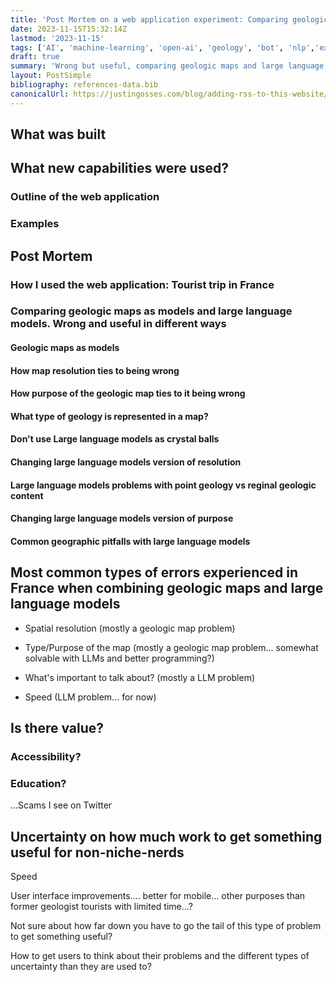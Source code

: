 ```yaml
---
title: 'Post Mortem on a web application experiment: Comparing geologic maps and large language models'
date: 2023-11-15T15:32:14Z
lastmod: '2023-11-15'
tags: ['AI', 'machine-learning', 'open-ai', 'geology', 'bot', 'nlp','experiments','side-projects']
draft: true
summary: 'Wrong but useful, comparing geologic maps and large language models as two different types of models.'
layout: PostSimple
bibliography: references-data.bib
canonicalUrl: https://justingosses.com/blog/adding-rss-to-this-website/
---
```





## What was built


## What new capabilities were used?


### Outline of the web application



### Examples



## Post Mortem

### How I used the web application: Tourist trip in France



### Comparing geologic maps as models and large language models. Wrong and useful in different ways

#### Geologic maps as models

#### How map resolution ties to being wrong


#### How purpose of the geologic map ties to it being wrong


#### What type of geology is represented in a map?


#### Don't use Large language models as crystal balls


#### Changing large language models version of resolution


#### Large language models problems with point geology vs reginal geologic content


#### Changing large language models version of purpose


#### Common geographic pitfalls with large language models


## Most common types of errors experienced in France when combining geologic maps and large language models


- Spatial resolution (mostly a geologic map problem)


- Type/Purpose of the map (mostly a geologic map problem... somewhat solvable with LLMs and better programming?)


- What's important to talk about? (mostly a LLM problem)


- Speed (LLM problem... for now)


## Is there value?


### Accessibility?


### Education?

...Scams I see on Twitter

## Uncertainty on how much work to get something useful for non-niche-nerds


Speed

User interface improvements.... better for mobile... other purposes than former geologist tourists with limited time...?

Not sure about how far down you have to go the tail of this type of problem to get something useful?

How to get users to think about their problems and the different types of uncertainty than they are used to?